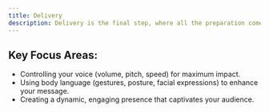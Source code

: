 ```yaml
---
title: Delivery
description: Delivery is the final step, where all the preparation comes together as you present your speech. It involves not only what you say but how you say it. Your non-verbal cues—eye contact, gestures, body language, tone, and pacing—all play a crucial role in engaging the audience and driving your message home.
---
```

## Key Focus Areas:
- Controlling your voice (volume, pitch, speed) for maximum impact.
- Using body language (gestures, posture, facial expressions) to enhance your message.
- Creating a dynamic, engaging presence that captivates your audience.